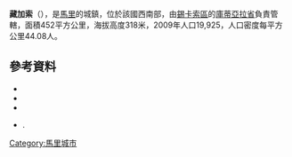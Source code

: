 '''藏加索'''（{{lang-fr|Zangasso}}），是[[馬里|馬里]]的城鎮，位於該國西南部，由[[錫卡索區|錫卡索區]]的[[庫蒂亞拉省|庫蒂亞拉省]]負責管轄，面積452平方公里，海拔高度318米，2009年人口19,925，人口密度每平方公里44.08人。

==參考資料==
*{{citation | title= Common and Fundamental Operational Datasets Registry: Mali | publisher= United Nations Office for the Coordination of Humanitarian Affairs | url= http://cod.humanitarianresponse.info/country-region/mali | access-date= 2015-07-26 | archive-url= https://web.archive.org/web/20121214211137/http://cod.humanitarianresponse.info/country-region/Mali | archive-date= 2012-12-14 | dead-url= yes }}
*{{citation | url=http://instat.gov.ml/documentation/sikasso.pdf | publisher=République de Mali: Institut National de la Statistique | title=Resultats RGPH 2009 (Région de Sikasso) | language=fr | archiveurl=https://www.webcitation.org/6AnYveESp?url=http://instat.gov.ml/documentation/sikasso.pdf | archivedate=2012-09-19 | deadurl=no | accessdate=2015-07-26 }}
*{{citation | title=Communes de la Région de Sikasso | publisher=Ministère de l’administration territoriale et des collectivités locales, République du Mali | url=http://www.matcl.gov.ml/pdf/ComRegSikasso.pdf | language=fr | archiveurl=https://www.webcitation.org/6AnZ7FgpR?url=http://www.matcl.gov.ml/pdf/ComRegSikasso.pdf | archivedate=2012-09-19 | deadurl=yes | accessdate=2015-07-26 }}
*{{citation | title=Plan de Sécurité Alimentaire Commune Rurale de Zangasso 2006-2008 | publisher=Commissariat à la Sécurité Alimentaire, République du Mali, USAID-Mali | year=2006 | url=http://fsg.afre.msu.edu/mali_fd_strtgy/plans/sikasso/koutiala/psa_zangasso.pdf | language=fr | ref=none | accessdate=2015-07-26 | archive-date=2016-03-05 | archive-url=https://web.archive.org/web/20160305034039/http://fsg.afre.msu.edu/mali_fd_strtgy/plans/sikasso/koutiala/psa_zangasso.pdf | dead-url=yes }}.

{{Coord|12|9|25|N|5|37|10|W|display=title}}

{{錫卡索區}}

[[Category:馬里城市|Category:馬里城市]]


{{Mali-geo-stub}}
